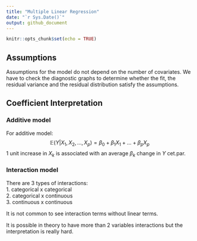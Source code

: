 ```yaml
---
title: "Multiple Linear Regression"
date: "`r Sys.Date()`"
output: github_document
---
```


```r
knitr::opts_chunk$set(echo = TRUE)
```

## Assumptions
Assumptions for the model do not depend on the number of covariates. We have to check the diagnostic graphs to determine whether the fit, the residual variance and the residual distribution satisfy the assumptions.

## Coefficient Interpretation
### Additive model
For additive model:
$$\mathbb{E}(Y|X_1,X_2,\dots,X_p)=\beta_0+\beta_1X_1+\dots+\beta_pX_p
$$
1 unit increase in $X_k$ is associated with an average $\beta_k$ change in $Y$ cet.par.

### Interaction model
There are 3 types of interactions:\
1. categorical x categorical\
2. categorical x continuous\
3. continuous x continuous

It is not common to see interaction terms without linear terms.

It is possible in theory to have more than 2 variables interactions but the interpretation is really hard.